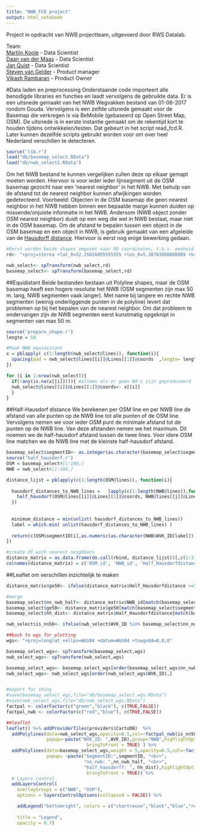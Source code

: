 ```yaml
---
title: "NWB_FCD project"
output: html_notebook
---
```


Project in opdracht van NWB projectteam, uitgevoerd door RWS Datalab.

Team:  
[Martijn Koole](martijn.koole@rws.nl) - Data Scientist  
[Daan van der Maas](daan.vander.maas@rws.nl) - Data Scientist  
[Jan Quist](jan.quist@rws.nl) - Data Scientist  
[Steven van Gelder](steven.van.gelder@rws.nl) - Product manager  
[Vikash Rambaran](vikash.rambaran@rws.nl) - Product Owner  


#Data laden en preprocessing
Onderstaande code importeert alle benodigde libraries en functies en laadt vervolgens de gebruikte data. Er is een uitsnede gemaakt van het NWB Wegvakken bestand van 01-06-2017 rondom Gouda. Vervolgens is een zelfde uitsnede gemaakt voor de Basemap die verkregen is via BeMobile (gebaseerd op Open Street Map, OSM). De uitsnede is in eerste instantie gemaakt om de rekentijd kort te houden tijdens ontwikkelen/testen. Dat gebeurt in het script read_fcd.R. Later kunnen dezelfde scripts gebruikt worden voor om over heel Nederland verschillen te detecteren.

```r
source('lib.r')
load("db/basemap_select.RData")
load("db/nwb_select2.RData")
```

Om het NWB bestand te kunnen vergelijken zullen deze op elkaar gemapt moeten worden. Hiervoor is voor ieder ieder lijnsegment uit de OSM basemap gezocht naar een 'nearest neighbor' in het NWB. Met behulp van de afstand tot de nearest neighbor kunnen afwijkingen worden gedetecteerd. Voorbeeld: Objecten in de OSM basemap die geen nearest neighbor in het NWB hebben binnen een bepaalde marge kunnen duiden op missende/onjuiste informatie in het NWB. Andersom (NWB object zonder OSM nearest neighbor) duidt op een weg die wel in NWB bestaat, maar niet in de OSM basemap. Om de afstand te bepalen tussen een object in de OSM basemap en een object in NWB, is gebruik gemaakt van een afgeleide van de [Hausdorff distance](https://en.wikipedia.org/wiki/Hausdorff_distance). Hiervoor is eerst nog enige bewerking gedaan.


```r
#Eerst worden beide shapes omgezet naar RD coordinaten, t.b.v. eenheid meter
rd<- "+proj=sterea +lat_0=52.15616055555555 +lon_0=5.38763888888889 +k=0.999908 +x_0=155000 +y_0=463000 +ellps=bessel +units=m +towgs84=565.2369,50.0087,465.658,-0.406857330322398,0.350732676542563,-1.8703473836068,4.0812 +no_defs"

nwb_select<- spTransform(nwb_select,rd)
basemap_select<- spTransform(basemap_select,rd)

```

##Equidistant
Beide bestanden bestaan uit Polyline shapes, maar de OSM basemap heeft een hogere resolutie het NWB (OSM segmenten zijn max 50 m. lang, NWB segmenten vaak langer). Met name bij langere en rechte NWB segmenten (weinig onderliggende punten in de polyline) levert dat problemen op bij het bepalen van de nearest neighbor. Om dat probleem te ondervangen zijn de NWB segmenten eerst kunstmatig opgeknipt in segmenten van max 50 m.

```r
source('prepare_shape.r')
lengte = 50

#Maak NWB equidistant
x = pblapply( c(1:length(nwb_select@lines)), function(i){
  spacing(pad = nwb_select@lines[[i]]@Lines[[1]]@coords  ,lengte= lengte)
})

for (i in 1:nrow(nwb_select)){
  if(!any(is.na(x[[i]]))){ #alleen als er geen NA's zijn geproduceerd
  nwb_select@lines[[i]]@Lines[[1]]@coords<- x[[i]]
  }
}


```

##Half-Hausdorf distance
We berekenen per OSM line en per NWB line de afstand van alle punten op de NWB line tot alle punten of de OSM line. Vervolgens nemen we voor ieder OSM punt de minimale afstand tot de punten op de NWB line. Van deze afstanden nemen we het maximum. Dit noemen we de half-hausdorf afstand tussen de twee lines. Voor idere OSM line matchen we de NWB line met de kleinste half-hausdorf afstand.

 

```r

basemap_select$segmentID<- as.integer(as.character(basemap_select$segmentID))
source('half_hausdorf.r')
OSM = basemap_select#[1:100,]
NWB = nwb_select#[1:100,]

distance_lijst = pblapply(c(1:length(OSM@lines)), function(i){
  
  hausdorf_distances_to_NWB_lines =   lapply(c(1:length(NWB@lines)),function(j){
    half_hausdorf(OSM@lines[[i]]@Lines[[1]]@coords, NWB@lines[[j]]@Lines[[1]]@coords  )
  })
  
  
  minimum_distance = min(unlist( hausdorf_distances_to_NWB_lines))
  label = which.min( unlist(hausdorf_distances_to_NWB_lines) )
  
  return(c(OSM$segmentID[i],as.numeric(as.character(NWB$WVK_ID[label])), minimum_distance))
})

#create df with nearest neighbors
distance_matrix = as.data.frame(do.call(rbind, distance_lijst))[,c(1:3)]
colnames(distance_matrix) = c('OSM_id', 'NWB_id', 'Half_Hausdorfdistance')

```

##Leaflet om verschillen inzichtelijk te maken
```r


distance_matrix$ge50<- ifelse(distance_matrix$Half_Hausdorfdistance >=50, TRUE,FALSE) #hh distance greater than or equal to 50 m

#merge
basemap_select$nn_nwb_half<- distance_matrix$NWB_id[match(basemap_select$segmentID,distance_matrix$OSM_id)]
basemap_select$ge50<- distance_matrix$ge50[match(basemap_select$segmentID,distance_matrix$OSM_id)]
basemap_select$hh_dist<- distance_matrix$Half_Hausdorfdistance[match(basemap_select$segmentID,distance_matrix$OSM_id)]

nwb_select$is_nn50<- ifelse(nwb_select$WVK_ID %in% basemap_select$nn_nwb_half[basemap_select$hh_dist<50],TRUE,FALSE )

##back to wgs for plotting
wgs<- "+proj=longlat +ellps=WGS84 +datum=WGS84 +towgs84=0,0,0"

basemap_select_wgs<- spTransform(basemap_select,wgs)
nwb_select_wgs<- spTransform(nwb_select,wgs)

basemap_select_wgs<- basemap_select_wgs[order(basemap_select_wgs$nn_nwb_half),]
nwb_select_wgs<- nwb_select_wgs[order(nwb_select_wgs$WVK_ID),]


#export for shiny
#save(basemap_select_wgs,file="db/basemap_select_wgs.RData")
#save(nwb_select_wgs,file="db/nwb_select_wgs.RData")
factpal <- colorFactor(c("green","black"), c(TRUE,FALSE))
factpal_nwb <- colorFactor(c("red","blue"), c(TRUE,FALSE))

##leaflet
leaflet() %>% addProviderTiles(providers$CartoDB)  %>% 
  addPolylines(data=nwb_select_wgs,opacity=0.5,col=~factpal_nwb(is_nn50),
               popup=~paste("WVK_ID: ",WVK_ID),group="NWB",highlightOptions=highlightOptions(fillOpacity = 1,
                              bringToFront = TRUE) ) %>% 
  addPolylines(data=basemap_select_wgs,weight = 5,opacity=0.5,col=~factpal(ge50),group="OSM",
               popup= ~paste("SegmentID:",segmentID, "<br>",
                             "nn_nwb: ",nn_nwb_half, "<br>",
                             "half_hausdorff: ", hh_dist),highlightOptions=highlightOptions(fillOpacity = 1,
                              bringToFront = TRUE)) %>%
  # Layers control
  addLayersControl(
    overlayGroups = c("NWB", "OSM"),
    options = layersControlOptions(collapsed = FALSE)) %>%

    addLegend("bottomright", colors = c("chartreuse","black","blue","red"), labels = c("Wel in OSM, ook in NWB","Wel in OSM, niet NWB",
                                                                                  "Wel in NWB, ook in OSM","Wel in NWB, niet in OSM"),
    title = "Legend",
    opacity = 0.7)
  

```






